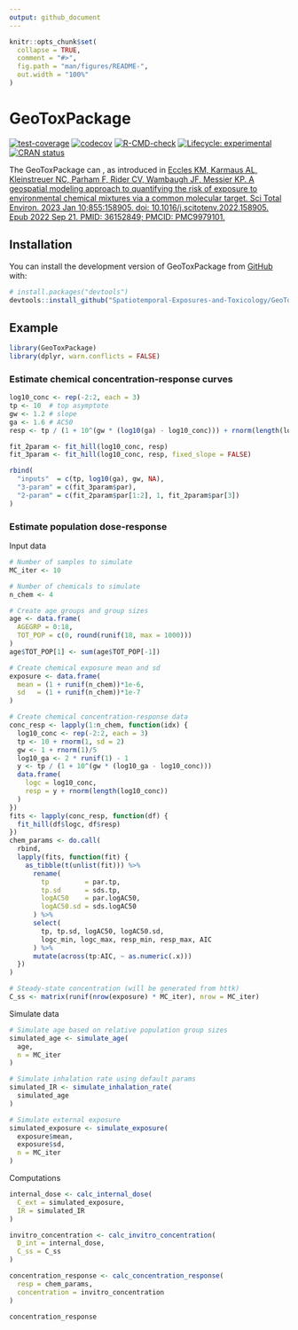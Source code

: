 ```yaml
---
output: github_document
---
```


<!-- README.md is generated from README.Rmd. Please edit that file -->

```r
knitr::opts_chunk$set(
  collapse = TRUE,
  comment = "#>",
  fig.path = "man/figures/README-",
  out.width = "100%"
)
```

# GeoToxPackage

<!-- badges: start -->

[![test-coverage](https://github.com/Spatiotemporal-Exposures-and-Toxicology/GeoToxPackage/actions/workflows/test-coverage.yaml/badge.svg)](https://github.com/Spatiotemporal-Exposures-and-Toxicology/GeoToxPackage/actions/workflows/test-coverage.yaml)
[![codecov](https://codecov.io/github/Spatiotemporal-Exposures-and-Toxicology/GeoToxPackage/graph/badge.svg?token=I1L9BZJ58Y)](https://codecov.io/github/Spatiotemporal-Exposures-and-Toxicology/GeoToxPackage)
[![R-CMD-check](https://github.com/Spatiotemporal-Exposures-and-Toxicology/GeoToxPackage/actions/workflows/check-release.yaml/badge.svg)](https://github.com/Spatiotemporal-Exposures-and-Toxicology/GeoToxPackage/actions/workflows/check-release.yaml)
[![Lifecycle: experimental](https://img.shields.io/badge/lifecycle-experimental-orange.svg)](https://lifecycle.r-lib.org/articles/stages.html#experimental) [![CRAN status](https://www.r-pkg.org/badges/version/GeoToxPackage)](https://CRAN.R-project.org/package=GeoToxPackage)

<!-- badges: end -->

The GeoToxPackage can <x y z plus other stuff>, as introduced in [Eccles KM, Karmaus AL, Kleinstreuer NC, Parham F, Rider CV, Wambaugh JF, Messier KP. A geospatial modeling approach to quantifying the risk of exposure to environmental chemical mixtures via a common molecular target. Sci Total Environ. 2023 Jan 10;855:158905. doi: 10.1016/j.scitotenv.2022.158905. Epub 2022 Sep 21. PMID: 36152849; PMCID: PMC9979101.](https://pubmed.ncbi.nlm.nih.gov/36152849/)

## Installation

You can install the development version of GeoToxPackage from [GitHub](https://github.com/) with:

``` r
# install.packages("devtools")
devtools::install_github("Spatiotemporal-Exposures-and-Toxicology/GeoToxPackage")
```

## Example

```r
library(GeoToxPackage)
library(dplyr, warn.conflicts = FALSE)
```

### Estimate chemical concentration-response curves

```r
log10_conc <- rep(-2:2, each = 3)
tp <- 10  # top asymptote
gw <- 1.2 # slope
ga <- 1.6 # AC50
resp <- tp / (1 + 10^(gw * (log10(ga) - log10_conc))) + rnorm(length(log10_conc))

fit_2param <- fit_hill(log10_conc, resp)
fit_3param <- fit_hill(log10_conc, resp, fixed_slope = FALSE)

rbind(
  "inputs"  = c(tp, log10(ga), gw, NA),
  "3-param" = c(fit_3param$par),
  "2-param" = c(fit_2param$par[1:2], 1, fit_2param$par[3])
)
```

### Estimate population dose-response

Input data

```r
# Number of samples to simulate
MC_iter <- 10

# Number of chemicals to simulate
n_chem <- 4

# Create age groups and group sizes
age <- data.frame(
  AGEGRP = 0:18,
  TOT_POP = c(0, round(runif(18, max = 1000)))
)
age$TOT_POP[1] <- sum(age$TOT_POP[-1])

# Create chemical exposure mean and sd
exposure <- data.frame(
  mean = (1 + runif(n_chem))*1e-6,
  sd   = (1 + runif(n_chem))*1e-7
)

# Create chemical concentration-response data
conc_resp <- lapply(1:n_chem, function(idx) {
  log10_conc <- rep(-2:2, each = 3)
  tp <- 10 + rnorm(1, sd = 2)
  gw <- 1 + rnorm(1)/5
  log10_ga <- 2 * runif(1) - 1
  y <- tp / (1 + 10^(gw * (log10_ga - log10_conc)))
  data.frame(
    logc = log10_conc,
    resp = y + rnorm(length(log10_conc))
  )
})
fits <- lapply(conc_resp, function(df) {
  fit_hill(df$logc, df$resp)
})
chem_params <- do.call(
  rbind,
  lapply(fits, function(fit) {
    as_tibble(t(unlist(fit))) %>%
      rename(
        tp         = par.tp,
        tp.sd      = sds.tp,
        logAC50    = par.logAC50,
        logAC50.sd = sds.logAC50
      ) %>%
      select(
        tp, tp.sd, logAC50, logAC50.sd,
        logc_min, logc_max, resp_min, resp_max, AIC
      ) %>%
      mutate(across(tp:AIC, ~ as.numeric(.x)))
  })
)

# Steady-state concentration (will be generated from httk)
C_ss <- matrix(runif(nrow(exposure) * MC_iter), nrow = MC_iter)
```

Simulate data

```r
# Simulate age based on relative population group sizes
simulated_age <- simulate_age(
  age,
  n = MC_iter
)

# Simulate inhalation rate using default params
simulated_IR <- simulate_inhalation_rate(
  simulated_age
)

# Simulate external exposure
simulated_exposure <- simulate_exposure(
  exposure$mean,
  exposure$sd,
  n = MC_iter
)
```

Computations

```r
internal_dose <- calc_internal_dose(
  C_ext = simulated_exposure,
  IR = simulated_IR
)

invitro_concentration <- calc_invitro_concentration(
  D_int = internal_dose,
  C_ss = C_ss
)

concentration_response <- calc_concentration_response(
  resp = chem_params,
  concentration = invitro_concentration
)

concentration_response
```
